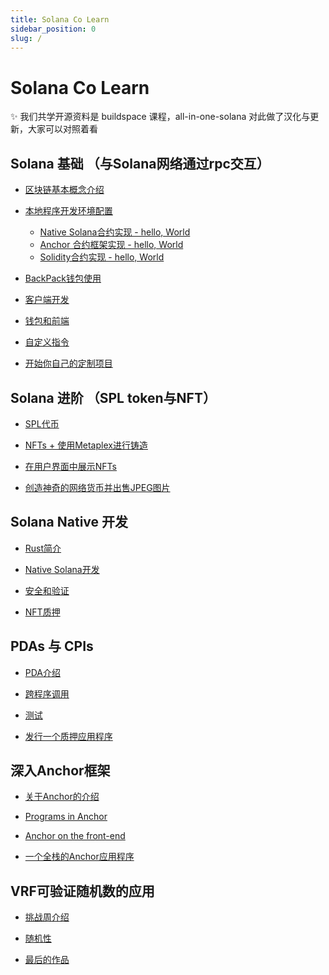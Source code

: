 ```yaml
---
title: Solana Co Learn
sidebar_position: 0
slug: /
---
```


# Solana Co Learn

✨ 我们共学开源资料是 buildspace 课程，all-in-one-solana 对此做了汉化与更新，大家可以对照着看

## Solana 基础 （与Solana网络通过rpc交互）

- [区块链基本概念介绍](./module1/block-chain-basic/README.md)
- [本地程序开发环境配置](./module1/local_program_development/local_program_development.md)
    - [Native Solana合约实现 - hello, World](./module1/local_program_development/native_program_hello.md)
    - [Anchor 合约框架实现 - hello, World](./module1/local_program_development/anchor_program_hello.md)
    - [Solidity合约实现 - hello, World ](./module1/local_program_development/solang_program_hello.md)

- [BackPack钱包使用](./module1/wallet-usage/README.md)


- [客户端开发](./module1/client-side-development/README.md)

- [钱包和前端](./module1/wallets-and-frontends/README.md)

- [自定义指令](./module1/custom-instruction/README.md)

- [开始你自己的定制项目](./module1/start-your-own-custom-project/README.md)

## Solana 进阶 （SPL token与NFT）

- [SPL代币](./module2/spl-token/README.md)

- [NFTs + 使用Metaplex进行铸造](./module2/nfts-and-minting-with-metaplex/README.md)

- [在用户界面中展示NFTs](./module2/displayings-nfts-in-a-ui/README.md)
-  [创造神奇的网络货币并出售JPEG图片](./module2/make-magic-internet-money-and-sell-jepgs/README.md)

## Solana Native 开发

- [Rust简介](./module3/introduction-to-rust/README.md)

- [Native Solana开发](./module3/native-solana-development/README.md)

- [安全和验证](./module3/security-and-validation/README.md)

- [NFT质押](./module3/nft-staking/README.md)

## PDAs 与 CPIs

- [PDA介绍](./module4/pdas/README.md)

- [跨程序调用](./module4/cross-program-invocations/README.md)

- [测试](./module4/testing/README.md)

- [发行一个质押应用程序](./module4/ship-a-staking-app/README.md)

## 深入Anchor框架

- [关于Anchor的介绍](./module5/introduction-to-anchor/README.md)

- [Programs in Anchor](./module5/program-in-anchor/README.md)

- [Anchor on the front-end](./module5/anchor-on-the-front-end/README.md)

- [一个全栈的Anchor应用程序](./module5/a-full-stack-anchor-app/README.md)

## VRF可验证随机数的应用

- [挑战周介绍](./module6/ship-week/README.md)

- [随机性](./module6/randomness/README.md)

- [最后的作品](./module6/finishing-touches/README.md)
